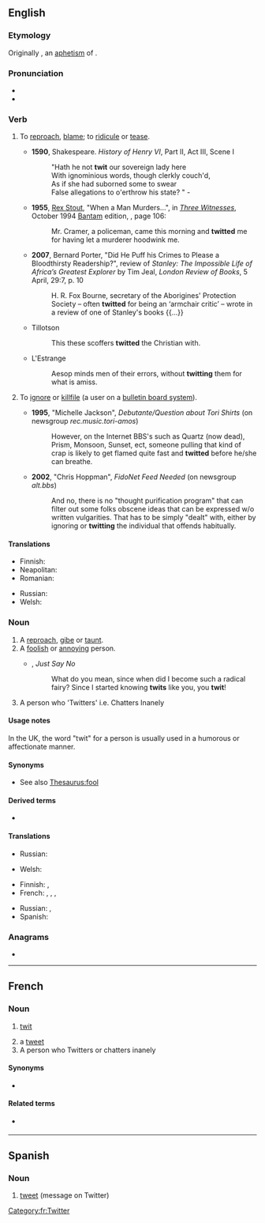 ==English==

===Etymology===
Originally {{m|en|twite}}, an [[aphetism]] of {{inh|en|enm|atwite}}.

===Pronunciation===
* {{IPA|/twɪt/|lang=en}}
* {{rhymes|ɪt|lang=en}}

===Verb===
{{en-verb|twitt}}

# {{lb|en|transitive}} To [[reproach]], [[blame]]; to [[ridicule]] or [[tease]].
#* '''1590''', Shakespeare. ''History of Henry VI'', Part II, Act III, Scene I
#*: "Hath he not '''twit''' our sovereign lady here
#*: With ignominious words, though clerkly couch'd,
#*: As if she had suborned some to swear
#*: False allegations to o'erthrow his state? " -
#* '''1955''', [[w:Rex Stout|Rex Stout]], "When a Man Murders...",<!--... in title--> in [[w:Three Witnesses (book)|''Three Witnesses'']], October 1994 [[w:Bantam Books|Bantam]] edition, {{ISBN|0553249592}}, page 106:
#*: Mr. Cramer, a policeman, came this morning and '''twitted''' me for having let a murderer hoodwink me.
#* '''2007''', Bernard Porter, "Did He Puff his Crimes to Please a Bloodthirsty Readership?", review of ''Stanley: The Impossible Life of Africa’s Greatest Explorer'' by Tim Jeal, ''London Review of Books'', 5 April, 29:7, p. 10
#*: H. R. Fox Bourne, secretary of the Aborigines' Protection Society – often '''twitted''' for being an ‘armchair critic’ – wrote in a review of one of Stanley's books {{...}}
#* Tillotson
#*: This these scoffers '''twitted''' the Christian with.
#* L'Estrange
#*: Aesop minds men of their errors, without '''twitting''' them for what is amiss.
# {{lb|en|transitive|computing}} To [[ignore]] or [[killfile]] (a user on a [[bulletin board system]]).
#* '''1995''', "Michelle Jackson", ''Debutante/Question about Tori Shirts'' (on newsgroup ''rec.music.tori-amos'')
#*: However, on the Internet BBS's such as Quartz (now dead), Prism, Monsoon, Sunset, ect{{SIC}}, someone pulling that kind of crap is likely to get flamed quite fast and '''twitted''' before he/she can breathe.
#* '''2002''', "Chris Hoppman", ''FidoNet Feed Needed'' (on newsgroup ''alt.bbs'')
#*: And no, there is no "thought purification program" that can filter out some folks{{SIC}} obscene ideas that can be expressed w/o written vulgarities. That has to be simply "dealt" with, either by ignoring or '''twitting''' the individual that offends habitually.

====Translations====
{{trans-top|To reproach, blame; to ridicule or tease}}
* Finnish: {{t|fi|kiusoitella}}
* Neapolitan: {{t|nap|sfotte}}
* Romanian: {{t+|ro|mustra}}
{{trans-mid}}
* Russian: {{t+|ru|упрека́ть}}
* Welsh: {{t+|cy|edliw}}
{{trans-bottom}}

===Noun===
{{en-noun}}

# A [[reproach]], [[gibe]] or [[taunt]].
# A [[foolish]] or [[annoying]] person.
#* {{rfdate}} {{w|Larry Kramer}}, ''Just Say No''
#*: What do you mean, since when did I become such a radical fairy? Since I started knowing '''twits''' like you, you '''twit'''!
# A person who 'Twitters' i.e. Chatters Inanely


====Usage notes====
In the UK, the word "twit" for a person is usually used in a humorous or affectionate manner.

====Synonyms====
* See also [[Thesaurus:fool]]

====Derived terms====
* {{l|en|twitling}}

====Translations====
{{trans-top|a reproach, gibe or taunt}}
* Russian: {{t+|ru|упрёк|m}}
{{trans-mid}}
* Welsh: {{t+|cy|edliw|m}}
{{trans-bottom}}

{{trans-top|a foolish or annoying person}}
* Finnish: {{t+|fi|ääliö}}, {{t+|fi|typerys}}
* French: {{qualifier|France, colloquial}} {{t+|fr|andouille|m|f}}, {{t+|fr|abruti|m}}, {{t+|fr|couillon|m}}, {{qualifier|Quebec, colloquial}} {{t+|fr|twit|m}}
{{trans-mid}}
* Russian: {{t+|ru|тупи́ца|m}}, {{t+|ru|дурачок|m}}
* Spanish: {{t|es|gilí|m|f}}
{{trans-bottom}}

===Anagrams===
* {{anagrams|en|Witt}}

----

==French==

===Noun===
{{fr-noun|m}}

# {{lb|fr|Quebec|colloquial}} [[twit#en|twit]] {{gloss|foolish person}}
# a [[tweet]] {{gloss|a message on [[Twitter]]}}
# A person who Twitters or chatters inanely
====Synonyms====
* {{sense|Twitter}} {{l|fr|tweet}}

====Related terms====
* {{sense|Twitter}} {{l|fr|twitter}}

[[Category:fr:Twitter]]
----

==Spanish==

===Noun===
{{es-noun|m}}

# [[tweet]] (message on Twitter)
